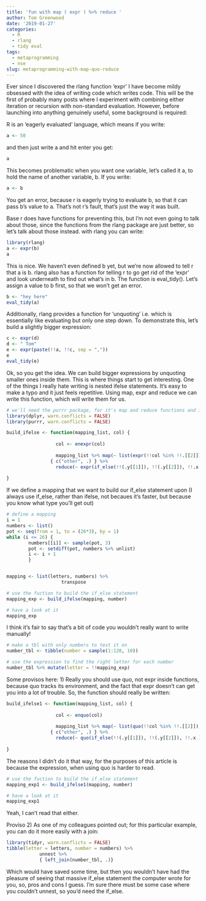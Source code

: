 ```yaml
---
title: 'fun with map ( expr ) %>% reduce '
author: Tom Greenwood
date: '2019-01-27'
categories:
  - R
  - rlang
  - tidy eval
tags:
  - metaprogramming
  - nse
slug: metaprogramming-with-map-quo-reduce
---
```


Ever since I discovered the rlang function 'expr' I have become mildy obsessed with the idea of writing code which writes code. This will be the first of probably many posts where I experiment with combining either iteration or recursion with non-standard evaluation. However, before launching into anything genuinely useful, some background is required: 

R is an 'eagerly evaluated' language, which means if you write:
```r
a <- 50
```
and then just write a and hit enter you get:
```r
a
```
This becomes problematic when you want one variable, let's called it a, to hold the name of
another variable, b. If you write:
```r
a <- b
```
You get an error, because r is eagerly trying to evaluate b, so that it can pass b's value to a. That's not r's fault, that's just the way it was built. 

Base r does have functions for preventing this, but I'm not even going to talk about those, since the functions from the rlang package are just better, so let's talk about those instead. with rlang you can write:
```r
library(rlang)
a <- expr(b)
a
```
This is nice. We haven't even defined b yet, but we're now allowed to tell r that a is b. 
rlang also has a function for telling r to go get rid of the 'expr' and look underneath to find out what's in b. The function is eval_tidy(). Let's assign a value to b first, so that we won't get an error.
``` r
b <- "hey here"
eval_tidy(a)
```
Additionally, rlang provides a function for 'unquoting' i.e. which is essentially like evaluating but only one step down. To demonstrate this, let's build a slightly bigger expression:
```r
c <- expr(d)
d <- " Tom"
e <- expr(paste(!!a, !!c, sep = ","))
e
eval_tidy(e)
```
Ok, so you get the idea. We can build bigger expressions by unquoting smaller ones inside them. This is where things start to get interesting. One of the things I really hate writing is nested ifelse statements. It's easy to make a typo and it just feels repetitive. Using map, expr and reduce we can write this function, which will write them for us.
```r
# we'll need the purrr package, for it's map and reduce functions and if_else from dplyr
library(dplyr, warn.conflicts = FALSE)
library(purrr, warn.conflicts = FALSE)

build_ifelse <- function(mapping_list, col) { 
	 
	              col <- enexpr(col)
	                 
	              mapping_list %>% map(~ list(expr(!!col %in% !!.[[2]]), .[[1]] ) ) %>%
                { c("other", .) } %>%
	              reduce(~ expr(if_else(!!(.y[[1]]), !!(.y[[2]]), !!.x )))           
	 
}
```
If we define a mapping that we want to build our if_else statement upon (I always use if_else, rather than ifelse, not becaues it's faster, but because you know what type you'll get out)
```r
# define a mapping 
i = 1
numbers <- list()
pot <- seq(from = 1, to = (26*3), by = 1)
while (i <= 26) {
	    numbers[[i]] <- sample(pot, 3)
	    pot <- setdiff(pot, numbers %>% unlist)
	    i <- i + 1
	    }


mapping <- list(letters, numbers) %>%
		            transpose

# use the fuction to build the if_else statement
mapping_exp <- build_ifelse(mapping, number)

# have a look at it
mapping_exp
```
I think it's fair to say that's a bit of code you wouldn't really want to write manually!
```r
# make a tbl with only numbers to test it on
number_tbl <- tibble(number = sample(1:120, 10))

# use the expression to find the right letter for each number
number_tbl %>% mutate(letter = !!mapping_exp)
```
Some provisos here: 1) Really you should use quo, not expr inside functions, because quo tracks its environment, and the fact that expr doesn't can get you into a lot of trouble. So, the function should really be written:
```r
build_ifelse1 <- function(mapping_list, col) { 
	 
	              col <- enquo(col)
	                 
	              mapping_list %>% map(~ list(quo(!!col %in% !!.[[2]]), .[[1]] ) ) %>%
                { c("other", .) } %>%
	              reduce(~ quo(if_else(!!(.y[[1]]), !!(.y[[2]]), !!.x )))           
	 
}
```
The reasons I didn't do it that way, for the purposes of this article is because the expression, when using quo is harder to read.
```r
# use the fuction to build the if_else statement
mapping_exp1 <- build_ifelse1(mapping, number)

# have a look at it
mapping_exp1
```
Yeah, I can't read that either.

Proviso 2) As one of my colleagues pointed out; for this particular example, you can do it more easily with a join:
```r
library(tidyr, warn.conflicts = FALSE)
tibble(letter = letters, number = numbers) %>% 
            unnest %>% 
            { left_join(number_tbl, .)}
```
Which would have saved some time, but then you wouldn't have had the pleasure of seeing that massive if_else statement the computer wrote for you, so, pros and cons I guess. I'm
sure there must be some case where you couldn't unnest, so you'd need the if_else.
